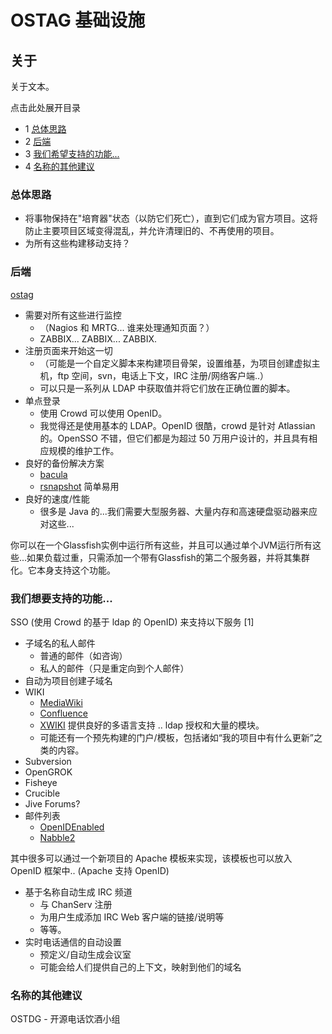 # OSTAG 基础设施

## 关于

关于文本。

点击此处展开目录

* 1 [总体思路](#总体思路)
* 2 [后端](#后端)
* 3 [我们希望支持的功能...](#我们希望支持的功能)
* 4 [名称的其他建议](#名称的其他建议)

### 总体思路

* 将事物保持在"培育器"状态（以防它们死亡），直到它们成为官方项目。这将防止主要项目区域变得混乱，并允许清理旧的、不再使用的项目。
* 为所有这些构建移动支持？

### 后端

[ostag](./index.mdx#about)

* 需要对所有这些进行监控  
  * （Nagios 和 MRTG... 谁来处理通知页面？）  
  * ZABBIX... ZABBIX... ZABBIX.
* 注册页面来开始这一切  
  * （可能是一个自定义脚本来构建项目骨架，设置维基，为项目创建虚拟主机，ftp 空间，svn，电话上下文，IRC 注册/网络客户端..）  
  * 可以只是一系列从 LDAP 中获取值并将它们放在正确位置的脚本。
* 单点登录  
  * 使用 Crowd 可以使用 OpenID。  
  * 我觉得还是使用基本的 LDAP。OpenID 很酷，crowd 是针对 Atlassian 的。OpenSSO 不错，但它们都是为超过 50 万用户设计的，并且具有相应规模的维护工作。
* 良好的备份解决方案  
  * [bacula](http://www.bacula.org/)  
  * [rsnapshot](http://www.rsnapshot.org/) 简单易用
* 良好的速度/性能  
  * 很多是 Java 的...我们需要大型服务器、大量内存和高速硬盘驱动器来应对这些...

你可以在一个Glassfish实例中运行所有这些，并且可以通过单个JVM运行所有这些...如果负载过重，只需添加一个带有Glassfish的第二个服务器，并将其集群化。它本身支持这个功能。

### 我们想要支持的功能...

SSO (使用 Crowd 的基于 ldap 的 OpenID) 来支持以下服务 \[1\]

* 子域名的私人邮件  
   * 普通的邮件（如咨询）  
   * 私人的邮件（只是重定向到个人邮件）
* 自动为项目创建子域名
* WIKI  
   * [MediaWiki](http://www.mediawiki.com/)  
   * [Confluence](http://www.confluence.com/)  
   * [XWIKI](http://www.xwiki.org/) 提供良好的多语言支持 .. ldap 授权和大量的模块。  
   * 可能还有一个预先构建的门户/模板，包括诸如“我的项目中有什么更新”之类的内容。
* Subversion
* OpenGROK
* Fisheye
* Crucible
* Jive Forums?
* 邮件列表  
   * [OpenIDEnabled](http://openidenabled.com/unsupported-software/)  
   * [Nabble2](http://www.nabble2.com/)

其中很多可以通过一个新项目的 Apache 模板来实现，该模板也可以放入 OpenID 框架中.. (Apache 支持 OpenID)

* 基于名称自动生成 IRC 频道  
   * 与 ChanServ 注册  
   * 为用户生成添加 IRC Web 客户端的链接/说明等
   * 等等。
* 实时电话通信的自动设置  
   * 预定义/自动生成会议室  
   * 可能会给人们提供自己的上下文，映射到他们的域名

### 名称的其他建议

OSTDG - 开源电话饮酒小组